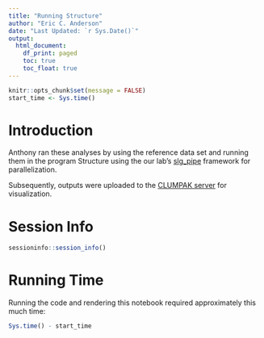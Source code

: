 ```yaml
---
title: "Running Structure"
author: "Eric C. Anderson"
date: "Last Updated: `r Sys.Date()`"
output:
  html_document:
    df_print: paged
    toc: true
    toc_float: true
---
```



```r
knitr::opts_chunk$set(message = FALSE)
start_time <- Sys.time()
```


# Introduction

Anthony ran these analyses by using the reference data set and running them
in the program Structure using the our lab's [slg_pipe](https://github.com/eriqande/slg_pipe)
framework for parallelization.  

Subsequently, outputs were uploaded to the [CLUMPAK server](https://clumpak.tau.ac.il/) for
visualization.



# Session Info

```r
sessioninfo::session_info()
```


# Running Time

Running the code and rendering this notebook required approximately this much time:

```r
Sys.time() - start_time
```


